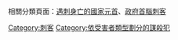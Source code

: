 相關分類頁面：[[:Category:遇刺身亡的國家元首|遇刺身亡的國家元首]]、[[:Category:政府首腦刺客|政府首腦刺客]]

[[Category:刺客|Category:刺客]]
[[Category:依受害者類型劃分的謀殺犯|Category:依受害者類型劃分的謀殺犯]]